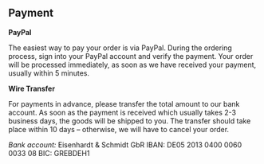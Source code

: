 ## Payment

**PayPal**

The easiest way to pay your order is via PayPal. During the ordering process, sign into your PayPal account and verify the payment. Your order will be processed immediately, as soon as we have received your payment, usually within 5 minutes.

**Wire Transfer**

For payments in advance, please transfer the total amount to our bank account. As soon as the payment is received which usually takes 2-3 business days, the goods will be shipped to you. The transfer should take place within 10 days – otherwise, we will have to cancel your order.

_Bank account:_
Eisenhardt & Schmidt GbR
IBAN: DE05 2013 0400 0060 0033 08
BIC: GREBDEH1
